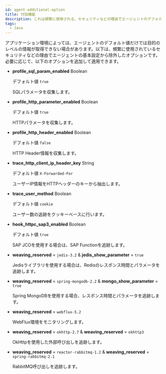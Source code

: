```yaml
---
id: agent-additional-option
title: 付加機能
description: これは頻繁に使用される、セキュリティなどの理由でエージェントのデフォルト設定から除外されたオプションです。
tags:
  - Java
---
```


アプリケーション環境によっては、エージェントのデフォルト値だけでは目的のレベルの情報が取得できない場合があります。以下は、頻繁に使用されているセキュリティなどの理由でエージェントの基本設定から除外したオプションです。必要に応じて、以下のオプションを追加して適用できます。

-   **profile_sql_param_enabled** <span class='type'>Boolean</span>

    デフォルト値 `true`

    SQLパラメータを収集します。

-   **profile_http_parameter_enabled** <span class='type'>Boolean</span>

    デフォルト値 `true`

    HTTPパラメータを収集します。

-   **profile_http_header_enabled** <span class='type'>Boolean</span>

    デフォルト値 `false`

    HTTP Header情報を収集します。

-   **trace_http_client_ip_header_key** <span class='type'>String</span>

    デフォルト値 `X-Forwarded-For`

    ユーザーIP情報をHTTPヘッダーのキーから抽出します。

-   **trace_user_method** <span class='type'>Boolean</span>

    デフォルト値 `cookie`

    ユーザー数の追跡をクッキーベースに行います。

-   **hook_httpc_sap3_enabled** <span class='type'>Boolean</span>

    デフォルト値 `true`

    SAP JCOを使用する場合は、SAP Functionを追跡します。

-   **weaving_reserved** = `jedis-3.2` & **jedis_show_parameter** = `true`

    Jedisライブラリを使用する場合は、Redisのレスポンス時間とパラメータを追跡します。

-   **weaving_reserved** = `spring-mongodb-2.2` & **mongo_show_parameter** = `true`

    Spring MongoDBを使用する場合、レスポンス時間とパラメータを追跡します。

-   **weaving_reserved** = `webflux-5.2`

    WebFlux環境をモニタリングします。

-   **weaving_reserved** = `okhttp-2.7` & **weaving_reserved** = `okhttp3`

    OkHttpを使用した外部呼び出しを追跡します。

-   **weaving_reserved** = `reactor-rabbitmq-1.2` & **weaving_reserved** = `spring-rabbitmq-2.1`

    RabbitMQ呼び出しを追跡します。
